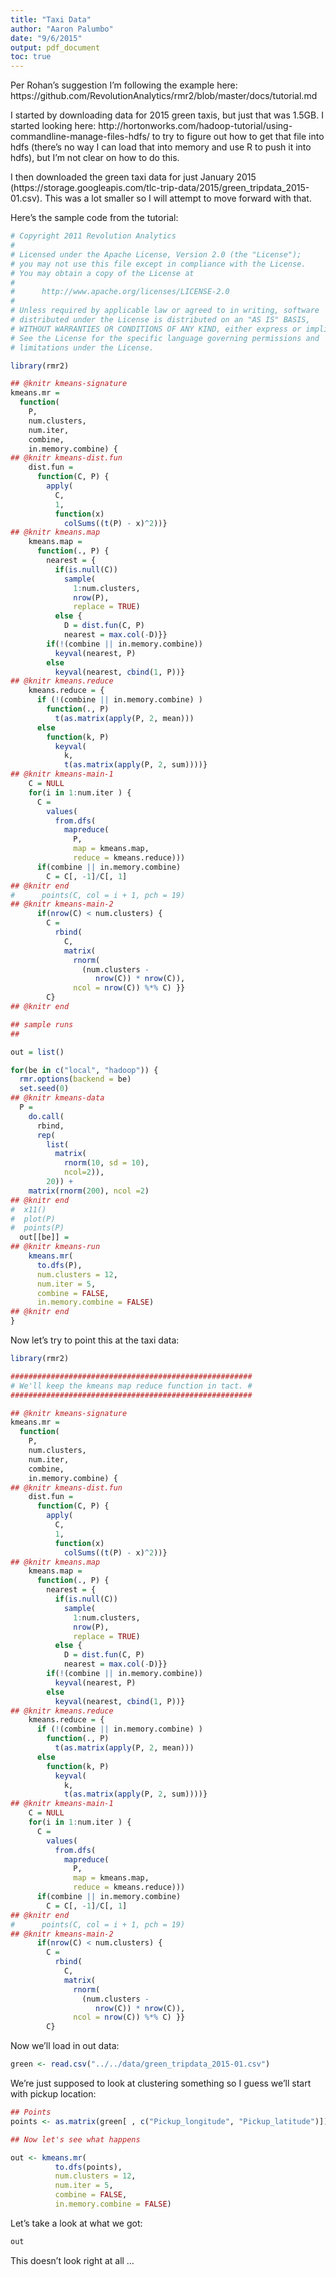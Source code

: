 ```yaml
---
title: "Taxi Data"
author: "Aaron Palumbo"
date: "9/6/2015"
output: pdf_document
toc: true
---
```


Per Rohan's suggestion I'm following the example here: https://github.com/RevolutionAnalytics/rmr2/blob/master/docs/tutorial.md

I started by downloading data for 2015 green taxis, but just that was 1.5GB. I started looking here: http://hortonworks.com/hadoop-tutorial/using-commandline-manage-files-hdfs/ to try to figure out how to get that file into hdfs (there's no way I can load that into memory and use R to push it into hdfs), but I'm not clear on how to do this.

I then downloaded the green taxi data for just January 2015 (https://storage.googleapis.com/tlc-trip-data/2015/green_tripdata_2015-01.csv). This was a lot smaller so I will attempt to move forward with that.


Here's the sample code from the tutorial:

```r
# Copyright 2011 Revolution Analytics
#    
# Licensed under the Apache License, Version 2.0 (the "License");
# you may not use this file except in compliance with the License.
# You may obtain a copy of the License at
# 
#      http://www.apache.org/licenses/LICENSE-2.0
# 
# Unless required by applicable law or agreed to in writing, software
# distributed under the License is distributed on an "AS IS" BASIS,
# WITHOUT WARRANTIES OR CONDITIONS OF ANY KIND, either express or implied.
# See the License for the specific language governing permissions and
# limitations under the License.

library(rmr2)

## @knitr kmeans-signature
kmeans.mr = 
  function(
    P, 
    num.clusters, 
    num.iter, 
    combine, 
    in.memory.combine) {
## @knitr kmeans-dist.fun
    dist.fun = 
      function(C, P) {
        apply(
          C,
          1, 
          function(x) 
            colSums((t(P) - x)^2))}
## @knitr kmeans.map
    kmeans.map = 
      function(., P) {
        nearest = {
          if(is.null(C)) 
            sample(
              1:num.clusters, 
              nrow(P), 
              replace = TRUE)
          else {
            D = dist.fun(C, P)
            nearest = max.col(-D)}}
        if(!(combine || in.memory.combine))
          keyval(nearest, P) 
        else 
          keyval(nearest, cbind(1, P))}
## @knitr kmeans.reduce
    kmeans.reduce = {
      if (!(combine || in.memory.combine) ) 
        function(., P) 
          t(as.matrix(apply(P, 2, mean)))
      else 
        function(k, P) 
          keyval(
            k, 
            t(as.matrix(apply(P, 2, sum))))}
## @knitr kmeans-main-1  
    C = NULL
    for(i in 1:num.iter ) {
      C = 
        values(
          from.dfs(
            mapreduce(
              P, 
              map = kmeans.map,
              reduce = kmeans.reduce)))
      if(combine || in.memory.combine)
        C = C[, -1]/C[, 1]
## @knitr end
#      points(C, col = i + 1, pch = 19)
## @knitr kmeans-main-2
      if(nrow(C) < num.clusters) {
        C = 
          rbind(
            C,
            matrix(
              rnorm(
                (num.clusters - 
                   nrow(C)) * nrow(C)), 
              ncol = nrow(C)) %*% C) }}
        C}
## @knitr end

## sample runs
## 

out = list()

for(be in c("local", "hadoop")) {
  rmr.options(backend = be)
  set.seed(0)
## @knitr kmeans-data
  P = 
    do.call(
      rbind, 
      rep(
        list(
          matrix(
            rnorm(10, sd = 10), 
            ncol=2)), 
        20)) + 
    matrix(rnorm(200), ncol =2)
## @knitr end
#  x11()
#  plot(P)
#  points(P)
  out[[be]] = 
## @knitr kmeans-run    
    kmeans.mr(
      to.dfs(P),
      num.clusters = 12, 
      num.iter = 5,
      combine = FALSE,
      in.memory.combine = FALSE)
## @knitr end
}
```



Now let's try to point this at the taxi data:

```r
library(rmr2)

######################################################
# We'll keep the kmeans map reduce function in tact. #
######################################################

## @knitr kmeans-signature
kmeans.mr = 
  function(
    P, 
    num.clusters, 
    num.iter, 
    combine, 
    in.memory.combine) {
## @knitr kmeans-dist.fun
    dist.fun = 
      function(C, P) {
        apply(
          C,
          1, 
          function(x) 
            colSums((t(P) - x)^2))}
## @knitr kmeans.map
    kmeans.map = 
      function(., P) {
        nearest = {
          if(is.null(C)) 
            sample(
              1:num.clusters, 
              nrow(P), 
              replace = TRUE)
          else {
            D = dist.fun(C, P)
            nearest = max.col(-D)}}
        if(!(combine || in.memory.combine))
          keyval(nearest, P) 
        else 
          keyval(nearest, cbind(1, P))}
## @knitr kmeans.reduce
    kmeans.reduce = {
      if (!(combine || in.memory.combine) ) 
        function(., P) 
          t(as.matrix(apply(P, 2, mean)))
      else 
        function(k, P) 
          keyval(
            k, 
            t(as.matrix(apply(P, 2, sum))))}
## @knitr kmeans-main-1  
    C = NULL
    for(i in 1:num.iter ) {
      C = 
        values(
          from.dfs(
            mapreduce(
              P, 
              map = kmeans.map,
              reduce = kmeans.reduce)))
      if(combine || in.memory.combine)
        C = C[, -1]/C[, 1]
## @knitr end
#      points(C, col = i + 1, pch = 19)
## @knitr kmeans-main-2
      if(nrow(C) < num.clusters) {
        C = 
          rbind(
            C,
            matrix(
              rnorm(
                (num.clusters - 
                   nrow(C)) * nrow(C)), 
              ncol = nrow(C)) %*% C) }}
        C}
```

Now we'll load in out data:

```r
green <- read.csv("../../data/green_tripdata_2015-01.csv")
```

We're just supposed to look at clustering something so I guess we'll start with pickup location:

```r
## Points
points <- as.matrix(green[ , c("Pickup_longitude", "Pickup_latitude")])

## Now let's see what happens

out <- kmeans.mr(
          to.dfs(points),
          num.clusters = 12, 
          num.iter = 5,
          combine = FALSE,
          in.memory.combine = FALSE)
```

Let's take a look at what we got:

```r
out
```

This doesn't look right at all ...

